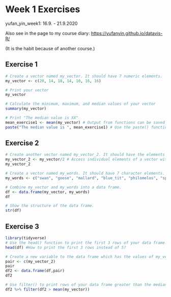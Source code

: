 # Week 1 Exercises

yufan_yin_week1: 16.9. - 21.9.2020

Also see in the page to my course diary: <https://yufanyin.github.io/datavis-R/>

(It is the habit because of another course.)

## Exercise 1 

```{r}
# Create a vector named my_vector. It should have 7 numeric elements.
my_vector <- c(20, 14, 18, 14, 10, 16, 16)

# Print your vector
my_vector

# Calculate the minimum, maximum, and median values of your vector
summary(my_vector)

# Print "The median value is XX"
mean_exercise1 <- mean(my_vector) # Output from functions can be saved to objects
paste("The median value is ", mean_exercise1) # Use the paste() function to print the object with text

```

## Exercise 2

```{r}
# Create another vector named my_vector_2. It should have the elements of my_vector divided by 2.
my_vector_2 <- my_vector/2 # Access individual elements of a vector with indices
my_vector_2

# Create a vector named my_words. It should have 7 character elements.
my_words <- c("swan", "goose", "mallard", "blue_tit", "philomelos", "sparrow", "gull")

# Combine my_vector and my_words into a data frame.
df <- data.frame(my_vector, my_words)
df

# Show the structure of the data frame.
str(df)
```

## Exercise 3

```{r}
library(tidyverse)
# Use the head() function to print the first 3 rows of your data frame.
head(df) #How to print the first 3 rows instead of 5?

# Create a new variable to the data frame which has the values of my_vector_2 (remember to save the new variable to the data frame object).
pair <- c(my_vector_2)
pair
df2 <- data.frame(df,pair)
df2

# Use filter() to print rows of your data frame greater than the median value of my_vector.
df2 %>% filter(df2 > mean(my_vector))
```
